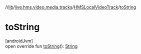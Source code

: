//[lib](../../../index)/[live.hms.video.media.tracks](../index)/[HMSLocalVideoTrack](index)/[toString](to-string)

# toString

[androidJvm]\
open override fun [toString](to-string)(): [String](https://kotlinlang.org/api/latest/jvm/stdlib/kotlin/-string/index.html)
